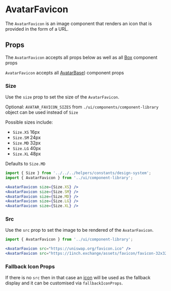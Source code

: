 


# AvatarFavicon

The `AvatarFavicon` is an image component that renders an icon that is provided in the form of a URL.

<Canvas>
  <Story id="components-componentlibrary-avatarfavicon--default-story" />
</Canvas>

## Props

The `AvatarFavicon` accepts all props below as well as all [Box](/docs/components-ui-box--default-story#props) component props

<ArgsTable of={AvatarFavicon} />

`AvatarFavicon` accepts all [AvatarBase](components-componentlibrary-avatarbase--default-story))
component props

<ArgsTable of={AvatarBase} />

### Size

Use the `size` prop to set the size of the `AvatarFavicon`.

Optional: `AVATAR_FAVICON_SIZES` from `./ui/components/component-library` object can be used instead of `Size`

Possible sizes include:

- `Size.XS` 16px
- `Size.SM` 24px
- `Size.MD` 32px
- `Size.LG` 40px
- `Size.XL` 48px

Defaults to `Size.MD`

<Canvas>
  <Story id="components-componentlibrary-avatarfavicon--size-story" />
</Canvas>

```jsx
import { Size } from '../../../helpers/constants/design-system';
import { AvatarFavicon } from '../ui/component-library';

<AvatarFavicon size={Size.XS} />
<AvatarFavicon size={Size.SM} />
<AvatarFavicon size={Size.MD} />
<AvatarFavicon size={Size.LG} />
<AvatarFavicon size={Size.XL} />
```

### Src

Use the `src` prop to set the image to be rendered of the `AvatarFavicon`.

<Canvas>
  <Story id="components-componentlibrary-avatarfavicon--src" />
</Canvas>

```jsx
import { AvatarFavicon } from '../ui/component-library';

<AvatarFavicon src="https://uniswap.org/favicon.ico" />
<AvatarFavicon src="https://1inch.exchange/assets/favicon/favicon-32x32.png" />
```

### Fallback Icon Props

If there is no `src` then in that case an [icon](/docs/components-componentlibrary-icon--default-story) will be used as the fallback display and it can be customised via `fallbackIconProps`.
